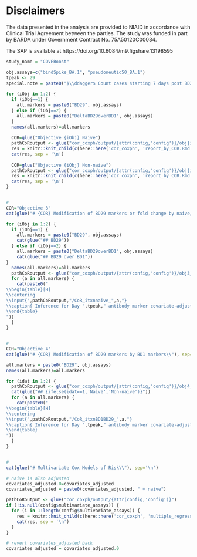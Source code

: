 # Disclaimers


The data presented in the analysis are provided to NIAID in accordance with Clinical Trial Agreement between the parties. The study was funded in part by BARDA under Government Contract No. 75A50120C00034.


\textbf{Statistical Analysis Plan}

The SAP is available at https://doi.org/10.6084/m9.figshare.13198595




```r

study_name = "COVEBoost"

obj.assays=c("bindSpike_BA.1", "pseudoneutid50_BA.1")  
tpeak <- 29
special.note = paste0("$\\ddagger$ Count cases starting 7 days post BD29.")
  
for (iObj in 1:2) {
  if (iObj==1) {
    all.markers = paste0("BD29", obj.assays)
  } else if (iObj==2) {
    all.markers = paste0("DeltaBD29overBD1", obj.assays)
  }
  names(all.markers)=all.markers
  
  COR=glue("Objective {iObj} Naive")
  pathCoRoutput <- glue("cor_coxph/output/{attr(config,'config')}/obj{iObj}_naive")
  res = knitr::knit_child(c(here::here('cor_coxph', 'report_by_COR.Rmd')), quiet = TRUE)
  cat(res, sep = '\n')
  
  COR=glue("Objective {iObj} Non-naive")
  pathCoRoutput <- glue("cor_coxph/output/{attr(config,'config')}/obj{iObj}_nnaive")
  res = knitr::knit_child(c(here::here('cor_coxph', 'report_by_COR.Rmd')), quiet = TRUE)
  cat(res, sep = '\n')
} 


#
COR="Objective 3"
cat(glue("# {COR} Modification of BD29 markers or fold change by naive/non-naive\\"), sep='\n')

for (iObj in 1:2) {
  if (iObj==1) {
    all.markers = paste0("BD29", obj.assays)
    cat(glue("## BD29"))
  } else if (iObj==2) {
    all.markers = paste0("DeltaBD29overBD1", obj.assays)
    cat(glue("## BD29 over BD1"))
}
  names(all.markers)=all.markers
  pathCoRoutput <- glue("cor_coxph/output/{attr(config,'config')}/obj3_{iObj}")
  for (a in all.markers) {
    cat(paste0("
\\begin{table}[H] 
\\centering
\\input{",pathCoRoutput,"/CoR_itxnnaive_",a,"}  
\\caption{ Inference for Day ",tpeak," antibody marker covariate-adjusted correlates of risk by Day \\protect\\input{",pathCoRoutput,"/timepoints_cum_risk} in the vaccine arm. Hazard ratios per 10-fold increment in the marker are shown. ",special.note,"}
\\end{table}
"))
  }
}


#
COR="Objective 4"
cat(glue("# {COR} Modification of BD29 markers by BD1 markers\\"), sep='\n')

all.markers = paste0("BD29", obj.assays)
names(all.markers)=all.markers

for (idat in 1:2) {
  pathCoRoutput <- glue("cor_coxph/output/{attr(config,'config')}/obj4_{ifelse(idat==1,'naive','nnaive')}")
  cat(glue("## {ifelse(idat==1,'Naive','Non-naive')}"))
  for (a in all.markers) {
    cat(paste0("
\\begin{table}[H] 
\\centering
\\input{",pathCoRoutput,"/CoR_itxnBD1BD29_",a,"}  
\\caption{ Inference for Day ",tpeak," antibody marker covariate-adjusted correlates of risk by Day \\protect\\input{",pathCoRoutput,"/timepoints_cum_risk} in the vaccine arm. Hazard ratios per 10-fold increment in the marker are shown. ",special.note,"}
\\end{table}
"))
  }
}


#
cat(glue("# Multivariate Cox Models of Risk\\"), sep='\n')

# naive is also adjusted
covariates_adjusted.0=covariates_adjusted
covariates_adjusted = paste0(covariates_adjusted, " + naive")

pathCoRoutput <- glue("cor_coxph/output/{attr(config,'config')}")
if (!is.null(config$multivariate_assays)) {
  for (i in 1:length(config$multivariate_assays)) {
    res = knitr::knit_child(c(here::here('cor_coxph', 'multiple_regression.Rmd')), quiet = TRUE)
    cat(res, sep = '\n')
  }
}

# revert covariates_adjusted back 
covariates_adjusted = covariates_adjusted.0

```






